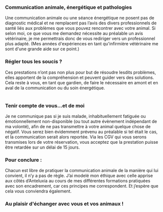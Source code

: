 
<div className="pt-8">
  <div className="flex">
    <span className="text-2xl pr-2">
      <GiButterfly className="w-6 h-6 mr-2" aria-hidden="true" />
    </span>
    <h3 className="font-subtitle pb-4">
      Communication animale, énergétique et pathologies
    </h3>
  </div>
  <section className="pb-10">
    Une communication animale ou une séance énergétique ne posent pas de
    diagnostic médical et ne remplacent pas l’avis des divers professionnels de
    santé liés aux problèmes que vous pouvez rencontrer avec votre animal. Si
    selon moi, ce que vous me demandez nécessite au préalable un avis
    vétérinaire, je me permettrais donc de vous rediriger vers un professionnel
    plus adapté. (Mes années d'expériences en tant qu'infirmière vétérinaire me
    sont d'une grande aide sur ce point.)
  </section>
</div>

<div className="flex">
  <span className="text-2xl pr-2">
    <GiButterfly className="w-6 h-6 mr-2" aria-hidden="true" />
  </span>
  <h3 className="font-subtitle pb-4">Régler tous les soucis ?</h3>
</div>

<section className="pb-4">
  Ces prestations n’ont pas non plus pour but de résoudre lesdits problèmes,
  elles apportent de la compréhension et peuvent guider vers des solutions. Cela
  reste à vous, en tant que gardien, de faire le nécessaire en amont et en aval
  de la communication ou du soin énergétique.
</section>

<br />

<div className="flex">
  <span className="text-2xl pr-2">
    <GiButterfly className="w-6 h-6 mr-2" aria-hidden="true" />
  </span>
  <h3 className="font-subtitle pb-4">Tenir compte de vous...et de moi</h3>
</div>

<section className="pb-4">
  Je ne communique pas si je suis malade, inhabituellement fatiguée ou
  émotionnellement non-disponible (ou tout autre évènement indépendant de ma
  volonté), afin de ne pas transmettre à votre animal quelque chose de négatif.
  Vous serez bien évidemment prévenu au préalable si tel était le cas, et la
  communication serait alors reportée. Via les CGV qui vous serons transmises
  lors de votre réservation, vous acceptez que la prestation puisse être
  retardée sur un délai de 15 jours.
</section>

<div className="py-8">
  <div className="flex">
    <span className="text-2xl pr-2">
      <GiButterfly className="w-6 h-6 mr-2" aria-hidden="true" />
    </span>
    <h3 className="font-subtitle pb-4">Pour conclure :</h3>
  </div>
  <section className="pb-10">
    Chacun est libre de pratiquer la communication animale de la manière qui lui
    convient, il n’y a pas de règle. J’ai modelé mon éthique avec celle apprise
    aux côtés d’Anteluxia au cours de mes différentes formations pratiquées avec
    son encadrement, car ces principes me correspondent. Et j’espère que cela
    vous conviendra également.
  </section>
  <h3 className="font-subtitle py-4 text-center">
    Au plaisir d'échanger avec vous et vos animaux !
  </h3>
</div>
